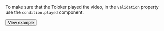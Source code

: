 To make sure that the Toloker played the video, in the `validation` property use the `condition.played` component.

  <Button view="defaultInverse" size="l" type="link" url="https://ya.cc/t/xmqZxELw3ttBzX">View example</Button>
